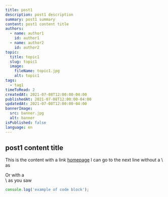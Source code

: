 ```yaml
---
title: post1
description: post1 description
summary: post1 summary
content: post1 content title
authors:
  - name: author1
    id: author1
  - name: author2
    id: author2
topic:
  title: topic1
  slug: topic1
  image:
    fileName: topic1.jpg
    alt: topic1
tags:
  - tag1
timeToRead: 2
createdAt: 2021-07-08T12:00:00-04:00
publishedAt: 2021-07-08T12:00:00-04:00
updatedAt: 2021-07-08T12:00:00-04:00
bannerImage:
  src: banner.jpg
  alt: banner
isPublished: false
language: en
---
```


## post1 content title

This is the content with a link [homepage](/)
I can go to the next line without a \ as

Or with a\
\ as you saw

```ts
console.log('example of code block');
```
